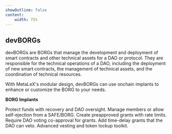 ```yaml
---
showOutline: false
content: 
    width: 75%
---
```


## devBORGs

devBORGs are BORGs that manage the development and deployment of smart contracts and other technical assets for a DAO or protocol. They are responsible for the technical operations of a DAO, including the deployment of new smart contracts, the management of technical assets, and the coordination of technical resources.

With MetaLeX's modular design, devBORGs can use onchain implants to enhance or customize the BORG to your needs.

**BORG Implants**

<CardGrid>
  <Card title="FailSafe_Implant" link="/os/borg/implants/fail-safe">
    <span>Protect funds with recovery and DAO oversight.</span>
  </Card>
  <Card title="Eject_Implant" link="/os/borg/implants/eject">
    <span>Manage members or allow self-ejection from a SAFE/BORG.</span>
  </Card>
  <Card title="OptimisticGrant_Implant" link="/os/borg/implants/optimistic-grant">
    <span>Create preapproved grants with rate limits.</span>
  </Card>
  <Card title="DAOVoteGrant_Implant" link="/os/borg/implants/dao-vote-grant">
    <span>Require DAO voting co-approval for grants.</span>
  </Card>
  <Card title="DAOVetoGrant_Implant" link="/os/borg/implants/dao-veto-grant">
    <span>Add time-delay grants that the DAO can veto.</span>
  </Card>
  <Card title="MetaVesT" link="/metavest">
    <span>Advanced vesting and token lockup toolkit.</span>
  </Card>
</CardGrid>
